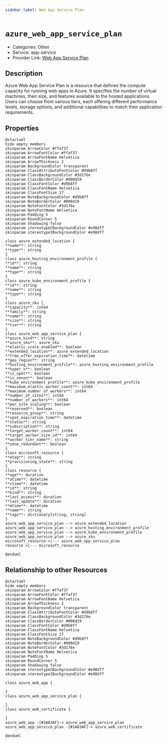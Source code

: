 ```yaml
---
sidebar_label: Web App Service Plan
---
```


# `azure_web_app_service_plan`

- Categories: Other
- Service: app-service
- Provider Link: [Web App Service Plan](https://learn.microsoft.com/en-us/azure/app-service/overview-hosting-plans)

## Description
Azure Web App Service Plan is a resource that defines the compute capacity for running web apps in Azure. It specifies the number of virtual machines, their size, and features available to the hosted applications. Users can choose from various tiers, each offering different performance levels, storage options, and additional capabilities to match their application requirements.

## Properties
<ZoomPanPinch>

```kroki imgType="plantuml" imgAlt="Diagram of Web App Service Plan data model"
@startuml
hide empty members
skinparam ArrowColor #ffaf37
skinparam ArrowFontColor #ffaf37
skinparam ArrowFontName Helvetica
skinparam ArrowThickness 2
skinparam BackgroundColor transparent
skinparam ClassAttributeFontColor #d9b8ff
skinparam ClassBackgroundColor #3d176e
skinparam ClassBorderColor #000d19
skinparam ClassFontColor #d9b8ff
skinparam ClassFontName Helvetica
skinparam ClassFontSize 17
skinparam NoteBackgroundColor #d9b8ff
skinparam NoteBorderColor #000d19
skinparam NoteFontColor #3d176e
skinparam NoteFontName Helvetica
skinparam Padding 5
skinparam RoundCorner 5
skinparam Shadowing false
skinparam stereotypeCBackgroundColor #e98df7
skinparam stereotypeIBackgroundColor #e98df7

class azure_extended_location {
**name**: string
**type**: string
}
class azure_hosting_environment_profile {
**id**: string
**name**: string
**type**: string
}
class azure_kube_environment_profile {
**id**: string
**name**: string
**type**: string
}
class azure_sku {
**capacity**: int64
**family**: string
**name**: string
**size**: string
**tier**: string
}
class azure_web_app_service_plan {
**azure_kind**: string
**azure_sku**: azure_sku
**elastic_scale_enabled**: boolean
**extended_location**: azure_extended_location
**free_offer_expiration_time**: datetime
**geo_region**: string
**hosting_environment_profile**: azure_hosting_environment_profile
**hyper_v**: boolean
**is_spot**: boolean
**is_xenon**: boolean
**kube_environment_profile**: azure_kube_environment_profile
**maximum_elastic_worker_count**: int64
**maximum_number_of_workers**: int64
**number_of_sites**: int64
**number_of_workers**: int64
**per_site_scaling**: boolean
**reserved**: boolean
**resource_group**: string
**spot_expiration_time**: datetime
**status**: string
**subscription**: string
**target_worker_count**: int64
**target_worker_size_id**: int64
**worker_tier_name**: string
**zone_redundant**: boolean
}
class microsoft_resource {
**etag**: string
**provisioning_state**: string
}
class resource {
**age**: duration
**atime**: datetime
**ctime**: datetime
**id**: string
**kind**: string
**last_access**: duration
**last_update**: duration
**mtime**: datetime
**name**: string
**tags**: dictionary[string, string]
}
azure_web_app_service_plan --> azure_extended_location
azure_web_app_service_plan --> azure_hosting_environment_profile
azure_web_app_service_plan --> azure_kube_environment_profile
azure_web_app_service_plan --> azure_sku
microsoft_resource <|--- azure_web_app_service_plan
resource <|--- microsoft_resource

@enduml
```

</ZoomPanPinch>


## Relationship to other Resources
<ZoomPanPinch>

```kroki imgType="plantuml" imgAlt="Diagram of Web App Service Plan resource relationships"
@startuml
hide empty members
skinparam ArrowColor #ffaf37
skinparam ArrowFontColor #ffaf37
skinparam ArrowFontName Helvetica
skinparam ArrowThickness 2
skinparam BackgroundColor transparent
skinparam ClassAttributeFontColor #d9b8ff
skinparam ClassBackgroundColor #3d176e
skinparam ClassBorderColor #000d19
skinparam ClassFontColor #d9b8ff
skinparam ClassFontName Helvetica
skinparam ClassFontSize 17
skinparam NoteBackgroundColor #d9b8ff
skinparam NoteBorderColor #000d19
skinparam NoteFontColor #3d176e
skinparam NoteFontName Helvetica
skinparam Padding 5
skinparam RoundCorner 5
skinparam Shadowing false
skinparam stereotypeCBackgroundColor #e98df7
skinparam stereotypeIBackgroundColor #e98df7

class azure_web_app {

}
class azure_web_app_service_plan {

}
class azure_web_certificate {

}
azure_web_app -[#1A83AF]-> azure_web_app_service_plan
azure_web_app_service_plan -[#1A83AF]-> azure_web_certificate

@enduml
```

</ZoomPanPinch>




